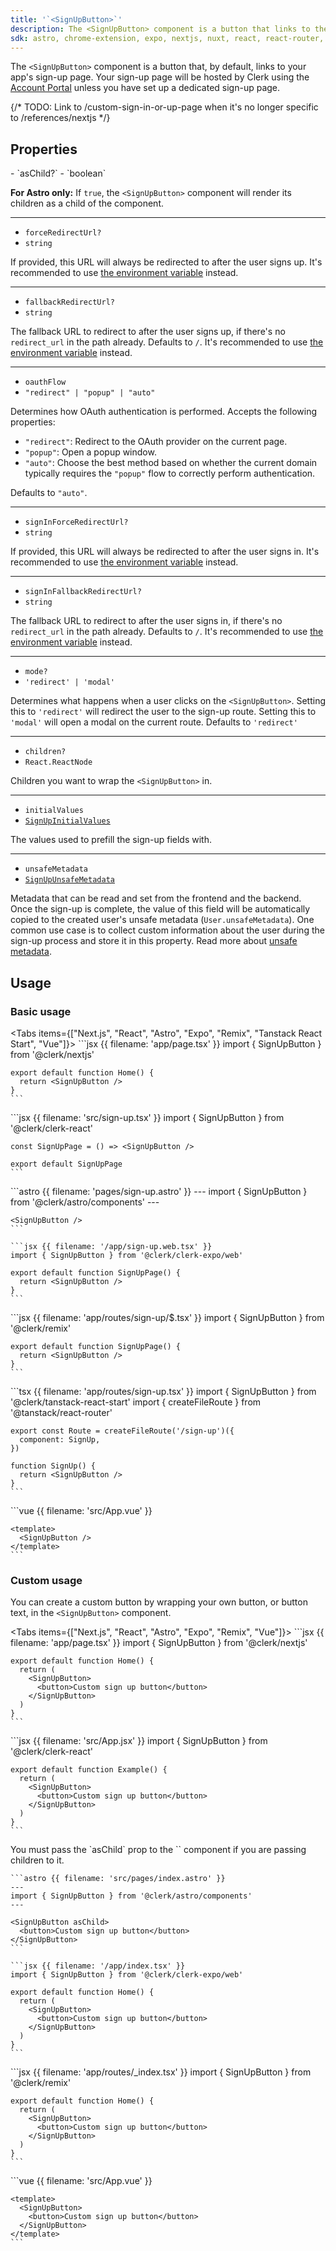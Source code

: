 ```yaml
---
title: '`<SignUpButton>`'
description: The <SignUpButton> component is a button that links to the sign-up page or displays the sign-up modal.
sdk: astro, chrome-extension, expo, nextjs, nuxt, react, react-router, remix, tanstack-react-start, vue
---
```


The `<SignUpButton>` component is a button that, by default, links to your app's sign-up page. Your sign-up page will be hosted by Clerk using the [Account Portal](/docs/guides/customizing-clerk/account-portal) unless you have set up a dedicated sign-up page.

{/* TODO: Link to /custom-sign-in-or-up-page when it's no longer specific to /references/nextjs */}

## Properties

<Properties>
  - `asChild?`
  - `boolean`

  **For Astro only:** If `true`, the `<SignUpButton>` component will render its children as a child of the component.

  ---

  - `forceRedirectUrl?`
  - `string`

  If provided, this URL will always be redirected to after the user signs up. It's recommended to use [the environment variable](/docs/deployments/clerk-environment-variables#sign-in-and-sign-up-redirects) instead.

  ---

  - `fallbackRedirectUrl?`
  - `string`

  The fallback URL to redirect to after the user signs up, if there's no `redirect_url` in the path already. Defaults to `/`. It's recommended to use [the environment variable](/docs/deployments/clerk-environment-variables#sign-in-and-sign-up-redirects) instead.

  ---

  - `oauthFlow`
  - `"redirect" | "popup" | "auto"`

  Determines how OAuth authentication is performed. Accepts the following properties:

  - `"redirect"`: Redirect to the OAuth provider on the current page.
  - `"popup"`: Open a popup window.
  - `"auto"`: Choose the best method based on whether the current domain typically requires the `"popup"` flow to correctly perform authentication.

  Defaults to `"auto"`.

  ---

  - `signInForceRedirectUrl?`
  - `string`

  If provided, this URL will always be redirected to after the user signs in. It's recommended to use [the environment variable](/docs/deployments/clerk-environment-variables#sign-in-and-sign-up-redirects) instead.

  ---

  - `signInFallbackRedirectUrl?`
  - `string`

  The fallback URL to redirect to after the user signs in, if there's no `redirect_url` in the path already. Defaults to `/`. It's recommended to use [the environment variable](/docs/deployments/clerk-environment-variables#sign-in-and-sign-up-redirects) instead.

  ---

  - `mode?`
  - `'redirect' | 'modal'`

  Determines what happens when a user clicks on the `<SignUpButton>`. Setting this to `'redirect'` will redirect the user to the sign-up route. Setting this to `'modal'` will open a modal on the current route. Defaults to `'redirect'`

  ---

  - `children?`
  - `React.ReactNode`

  Children you want to wrap the `<SignUpButton>` in.

  ---

  - `initialValues`
  - [`SignUpInitialValues`](/docs/references/javascript/types/sign-up-initial-values)

  The values used to prefill the sign-up fields with.

  ---

  - `unsafeMetadata`
  - [`SignUpUnsafeMetadata`](/docs/references/javascript/types/metadata#sign-up-unsafe-metadata)

  Metadata that can be read and set from the frontend and the backend. Once the sign-up is complete, the value of this field will be automatically copied to the created user's unsafe metadata (`User.unsafeMetadata`). One common use case is to collect custom information about the user during the sign-up process and store it in this property. Read more about [unsafe metadata](/docs/users/metadata#unsafe-metadata).
</Properties>

## Usage

### Basic usage

<Tabs items={["Next.js", "React", "Astro", "Expo", "Remix", "Tanstack React Start", "Vue"]}>
  <Tab>
    ```jsx {{ filename: 'app/page.tsx' }}
    import { SignUpButton } from '@clerk/nextjs'

    export default function Home() {
      return <SignUpButton />
    }
    ```
  </Tab>

  <Tab>
    ```jsx {{ filename: 'src/sign-up.tsx' }}
    import { SignUpButton } from '@clerk/clerk-react'

    const SignUpPage = () => <SignUpButton />

    export default SignUpPage
    ```
  </Tab>

  <Tab>
    ```astro {{ filename: 'pages/sign-up.astro' }}
    ---
    import { SignUpButton } from '@clerk/astro/components'
    ---

    <SignUpButton />
    ```
  </Tab>

  <Tab>
    <Include src="_partials/expo/web-only-callout" />

    ```jsx {{ filename: '/app/sign-up.web.tsx' }}
    import { SignUpButton } from '@clerk/clerk-expo/web'

    export default function SignUpPage() {
      return <SignUpButton />
    }
    ```
  </Tab>

  <Tab>
    ```jsx {{ filename: 'app/routes/sign-up/$.tsx' }}
    import { SignUpButton } from '@clerk/remix'

    export default function SignUpPage() {
      return <SignUpButton />
    }
    ```
  </Tab>

  <Tab>
    ```tsx {{ filename: 'app/routes/sign-up.tsx' }}
    import { SignUpButton } from '@clerk/tanstack-react-start'
    import { createFileRoute } from '@tanstack/react-router'

    export const Route = createFileRoute('/sign-up')({
      component: SignUp,
    })

    function SignUp() {
      return <SignUpButton />
    }
    ```
  </Tab>

  <Tab>
    ```vue {{ filename: 'src/App.vue' }}
    <script setup>
    import { SignUpButton } from '@clerk/vue'
    </script>

    <template>
      <SignUpButton />
    </template>
    ```
  </Tab>
</Tabs>

### Custom usage

You can create a custom button by wrapping your own button, or button text, in the `<SignUpButton>` component.

<Tabs items={["Next.js", "React", "Astro", "Expo", "Remix", "Vue"]}>
  <Tab>
    ```jsx {{ filename: 'app/page.tsx' }}
    import { SignUpButton } from '@clerk/nextjs'

    export default function Home() {
      return (
        <SignUpButton>
          <button>Custom sign up button</button>
        </SignUpButton>
      )
    }
    ```
  </Tab>

  <Tab>
    ```jsx {{ filename: 'src/App.jsx' }}
    import { SignUpButton } from '@clerk/clerk-react'

    export default function Example() {
      return (
        <SignUpButton>
          <button>Custom sign up button</button>
        </SignUpButton>
      )
    }
    ```
  </Tab>

  <Tab>
    You must pass the `asChild` prop to the `<SignUpButton>` component if you are passing children to it.

    ```astro {{ filename: 'src/pages/index.astro' }}
    ---
    import { SignUpButton } from '@clerk/astro/components'
    ---

    <SignUpButton asChild>
      <button>Custom sign up button</button>
    </SignUpButton>
    ```
  </Tab>

  <Tab>
    <Include src="_partials/expo/web-only-callout" />

    ```jsx {{ filename: '/app/index.tsx' }}
    import { SignUpButton } from '@clerk/clerk-expo/web'

    export default function Home() {
      return (
        <SignUpButton>
          <button>Custom sign up button</button>
        </SignUpButton>
      )
    }
    ```
  </Tab>

  <Tab>
    ```jsx {{ filename: 'app/routes/_index.tsx' }}
    import { SignUpButton } from '@clerk/remix'

    export default function Home() {
      return (
        <SignUpButton>
          <button>Custom sign up button</button>
        </SignUpButton>
      )
    }
    ```
  </Tab>

  <Tab>
    ```vue {{ filename: 'src/App.vue' }}
    <script setup>
    import { SignUpButton } from '@clerk/vue'
    </script>

    <template>
      <SignUpButton>
        <button>Custom sign up button</button>
      </SignUpButton>
    </template>
    ```
  </Tab>
</Tabs>
